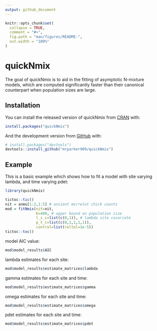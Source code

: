 ```yaml
---
output: github_document
---
```


<!-- README.md is generated from README.Rmd. Please edit that file -->

```r
knitr::opts_chunk$set(
  collapse = TRUE,
  comment = "#>",
  fig.path = "man/figures/README-",
  out.width = "100%"
)
```

# quickNmix


The goal of quickNmix is to aid in the fitting of asymptotic N-mixture models, which are computed significantly faster than their canonical counterpart when population sizes are large.

## Installation

You can install the released version of quickNmix from [CRAN](https://CRAN.R-project.org) with:

``` r
install.packages("quickNmix")
```

And the development version from [GitHub](https://github.com/) with:

``` r
# install.packages("devtools")
devtools::install_github("mrparker909/quickNmix")
```
## Example

This is a basic example which shows how to fit a model with site varying lambda, and time varying pdet:

```r
library(quickNmix)

tictoc::tic()
nit = anmu[1:2,1:5] # ancient murrelet chick counts
mod = fitNmix(nit=nit,
              K=400, # upper bound on population size
              l_s_c=list(c(0,1)), # lambda site covariate
              p_t_c=list(c(0,1,1,1,1)),
              control=list(reltol=1e-5))
tictoc::toc()
```

model AIC value:

```r
mod$model_results$AIC
```

lambda estimates for each site:

```r
mod$model_results$estimate_matrices$lambda
```

gamma estimates for each site and time:

```r
mod$model_results$estimate_matrices$gamma
```

omega estimates for each site and time:

```r
mod$model_results$estimate_matrices$omega
```

pdet estimates for each site and time:

```r
mod$model_results$estimate_matrices$pdet
```

